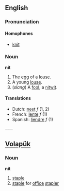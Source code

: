 ==English==
===Pronunciation===

====Homophones====
*[[knit]]

===Noun===
'''nit'''

#The [[egg]] of a [[louse]].
#A young [[louse]].
#(''slang'') A [[fool]], a [[nitwit]].

====Translations====
*Dutch: [[neet]] ''f'' (1, 2)
*French: [[lente]] ''f'' (1)
*Spanish: [[liendre]] ''f'' (1)

---- 
== [[Volapük]] == 
===Noun=== 
'''nit'''

# [[staple]] 
# [[staple]] for [[office]] [[stapler]]
